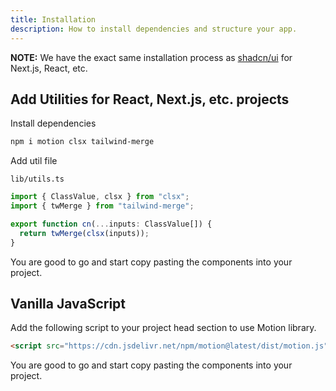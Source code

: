 ```yaml
---
title: Installation
description: How to install dependencies and structure your app.
---
```


<Callout>

**NOTE:** We have the exact same installation process as [shadcn/ui](https://ui.shadcn.com/docs/installation/) for Next.js, React, etc.

</Callout>

## Add Utilities for React, Next.js, etc. projects

<Steps>

<Step>Install dependencies</Step>

```bash
npm i motion clsx tailwind-merge
```

<Step>Add util file</Step>

`lib/utils.ts`

```ts
import { ClassValue, clsx } from "clsx";
import { twMerge } from "tailwind-merge";

export function cn(...inputs: ClassValue[]) {
  return twMerge(clsx(inputs));
}
```

<Step>You are good to go and start copy pasting the components into your project.</Step>
</Steps>

## Vanilla JavaScript

<Steps>
<Step>Add the following script to your project head section to use Motion library.</Step>

```html
<script src="https://cdn.jsdelivr.net/npm/motion@latest/dist/motion.js"></script>
```

<Step>You are good to go and start copy pasting the components into your project.</Step>

</Steps>

